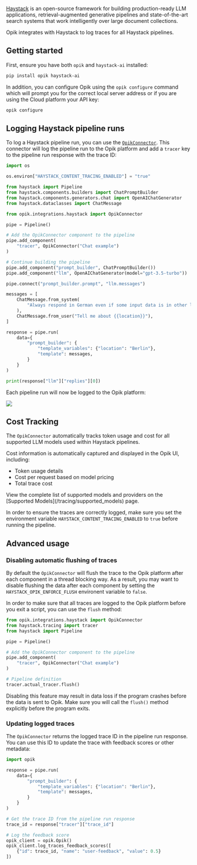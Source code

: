 [Haystack](https://docs.haystack.deepset.ai/docs/intro) is an open-source framework for building production-ready LLM applications, retrieval-augmented generative pipelines and state-of-the-art search systems that work intelligently over large document collections.

Opik integrates with Haystack to log traces for all Haystack pipelines.

## Getting started

First, ensure you have both `opik` and `haystack-ai` installed:

```bash
pip install opik haystack-ai
```

In addition, you can configure Opik using the `opik configure` command which will prompt you for the correct local server address or if you are using the Cloud platform your API key:

```bash {pytest_codeblocks_skip=true}
opik configure
```

## Logging Haystack pipeline runs

To log a Haystack pipeline run, you can use the [`OpikConnector`](https://www.comet.com/docs/opik/python-sdk-reference/integrations/haystack/OpikConnector.html). This connector will log the pipeline run to the Opik platform and add a `tracer` key to the pipeline run response with the trace ID:

```python
import os

os.environ["HAYSTACK_CONTENT_TRACING_ENABLED"] = "true"

from haystack import Pipeline
from haystack.components.builders import ChatPromptBuilder
from haystack.components.generators.chat import OpenAIChatGenerator
from haystack.dataclasses import ChatMessage

from opik.integrations.haystack import OpikConnector

pipe = Pipeline()

# Add the OpikConnector component to the pipeline
pipe.add_component(
    "tracer", OpikConnector("Chat example")
)

# Continue building the pipeline
pipe.add_component("prompt_builder", ChatPromptBuilder())
pipe.add_component("llm", OpenAIChatGenerator(model="gpt-3.5-turbo"))

pipe.connect("prompt_builder.prompt", "llm.messages")

messages = [
    ChatMessage.from_system(
        "Always respond in German even if some input data is in other languages."
    ),
    ChatMessage.from_user("Tell me about {{location}}"),
]

response = pipe.run(
    data={
        "prompt_builder": {
            "template_variables": {"location": "Berlin"},
            "template": messages,
        }
    }
)

print(response["llm"]["replies"][0])
```

Each pipeline run will now be logged to the Opik platform:

<Frame>
  <img src="/img/cookbook/haystack_trace_cookbook.png" />
</Frame>

## Cost Tracking

The `OpikConnector` automatically tracks token usage and cost for all supported LLM models used within Haystack pipelines.

Cost information is automatically captured and displayed in the Opik UI, including:
- Token usage details
- Cost per request based on model pricing
- Total trace cost

<Tip>
  View the complete list of supported models and providers on the [Supported Models](/tracing/supported_models) page.
</Tip>

<Tip>

In order to ensure the traces are correctly logged, make sure you set the environment variable `HAYSTACK_CONTENT_TRACING_ENABLED` to `true` before running the pipeline.

</Tip>

## Advanced usage

### Disabling automatic flushing of traces

By default the `OpikConnector` will flush the trace to the Opik platform after each component in a thread blocking way. As a result, you may want to disable flushing the data after each component by setting the `HAYSTACK_OPIK_ENFORCE_FLUSH` environent variable to `false`.

In order to make sure that all traces are logged to the Opik platform before you exit a script, you can use the `flush` method:

```python
from opik.integrations.haystack import OpikConnector
from haystack.tracing import tracer
from haystack import Pipeline

pipe = Pipeline()

# Add the OpikConnector component to the pipeline
pipe.add_component(
    "tracer", OpikConnector("Chat example")
)

# Pipeline definition
tracer.actual_tracer.flush()
```

<Warning>

Disabling this feature may result in data loss if the program crashes before the data is sent to Opik. Make sure you will call the `flush()` method explicitly before the program exits.

</Warning>

### Updating logged traces

The `OpikConnector` returns the logged trace ID in the pipeline run response. You can use this ID to update the trace with feedback scores or other metadata:

```python {pytest_codeblocks_skip=true}
import opik

response = pipe.run(
    data={
        "prompt_builder": {
            "template_variables": {"location": "Berlin"},
            "template": messages,
        }
    }
)

# Get the trace ID from the pipeline run response
trace_id = response["tracer"]["trace_id"]

# Log the feedback score
opik_client = opik.Opik()
opik_client.log_traces_feedback_scores([
    {"id": trace_id, "name": "user-feedback", "value": 0.5}
])
```

